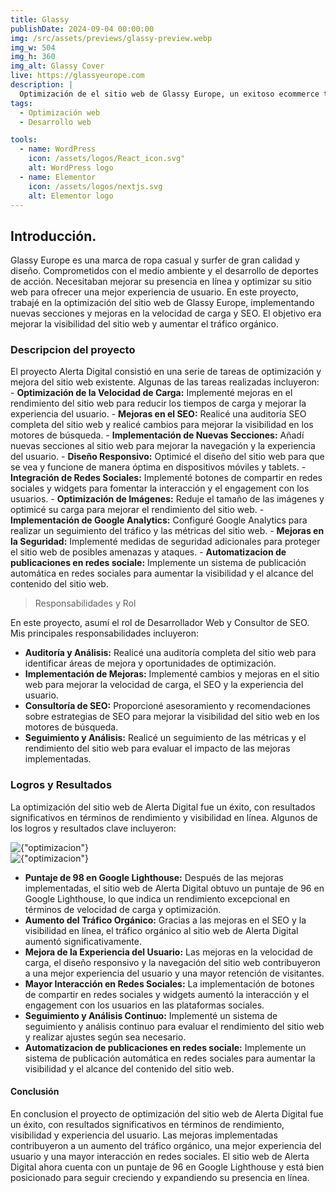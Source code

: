 ```yaml
---
title: Glassy
publishDate: 2024-09-04 00:00:00
img: /src/assets/previews/glassy-preview.webp
img_w: 504
img_h: 360
img_alt: Glassy Cover
live: https://glassyeurope.com
description: |
  Optimización de el sitio web de Glassy Europe, un exitoso ecommerce tu marca de ropa casual y surfer de gran calidad y diseño. Comprometidos con el medio ambiente y el desarrollo de deportes de acción. Implementación de nuevas secciones y mejoras en la velocidad de carga y SEO. hasta conseguir un puntaje de 98 en Google Lighthouse.
tags:
  - Optimización web
  - Desarrollo web

tools:
  - name: WordPress
    icon: /assets/logos/React_icon.svg"
    alt: WordPress logo
  - name: Elementor
    icon: /assets/logos/nextjs.svg
    alt: Elementor logo
---
```



## Introducción.

Glassy Europe es una marca de ropa casual y surfer de gran calidad y diseño. Comprometidos con el medio ambiente y el desarrollo de deportes de acción. Necesitaban mejorar su presencia en línea y optimizar su sitio web para ofrecer una mejor experiencia de usuario. En este proyecto, trabajé en la optimización del sitio web de Glassy Europe, implementando nuevas secciones y mejoras en la velocidad de carga y SEO. El objetivo era mejorar la visibilidad del sitio web y aumentar el tráfico orgánico.

### Descripcion del proyecto

El proyecto Alerta Digital consistió en una serie de tareas de optimización y mejora del sitio web existente. Algunas de las tareas realizadas incluyeron: - **Optimización de la Velocidad de Carga:** Implementé mejoras en el rendimiento del sitio web para reducir los tiempos de carga y mejorar la experiencia del usuario. - **Mejoras en el SEO:** Realicé una auditoría SEO completa del sitio web y realicé cambios para mejorar la visibilidad en los motores de búsqueda. - **Implementación de Nuevas Secciones:** Añadí nuevas secciones al sitio web para mejorar la navegación y la experiencia del usuario. - **Diseño Responsivo:** Optimicé el diseño del sitio web para que se vea y funcione de manera óptima en dispositivos móviles y tablets. - **Integración de Redes Sociales:** Implementé botones de compartir en redes sociales y widgets para fomentar la interacción y el engagement con los usuarios. - **Optimización de Imágenes:** Reduje el tamaño de las imágenes y optimicé su carga para mejorar el rendimiento del sitio web. - **Implementación de Google Analytics:** Configuré Google Analytics para realizar un seguimiento del tráfico y las métricas del sitio web. - **Mejoras en la Seguridad:** Implementé medidas de seguridad adicionales para proteger el sitio web de posibles amenazas y ataques. - **Automatizacion de publicaciones en redes sociale:** Implemente un sistema de publicación automática en redes sociales para aumentar la visibilidad y el alcance del contenido del sitio web.

> Responsabilidades y Rol

En este proyecto, asumí el rol de Desarrollador Web y Consultor de SEO. Mis principales responsabilidades incluyeron:

- **Auditoría y Análisis:** Realicé una auditoría completa del sitio web para identificar áreas de mejora y oportunidades de optimización.
- **Implementación de Mejoras:** Implementé cambios y mejoras en el sitio web para mejorar la velocidad de carga, el SEO y la experiencia del usuario.
- **Consultoría de SEO:** Proporcioné asesoramiento y recomendaciones sobre estrategias de SEO para mejorar la visibilidad del sitio web en los motores de búsqueda.
- **Seguimiento y Análisis:** Realicé un seguimiento de las métricas y el rendimiento del sitio web para evaluar el impacto de las mejoras implementadas.

### Logros y Resultados

La optimización del sitio web de Alerta Digital fue un éxito, con resultados significativos en términos de rendimiento y visibilidad en línea. Algunos de los logros y resultados clave incluyeron:

<div class="flex justify-center my-10 ">
  <Image
    class="rounded-3xl"
    src={optimizacion}
    format="webp"
    width={680}
    alt={"optimizacion"}
  />
</div>

<div class="flex justify-center my-10 ">
  <Image
    class="rounded-3xl"
    src={optimizacionMobile}
    format="webp"
    width={680}
    alt={"optimizacion"}
  />
</div>

- **Puntaje de 98 en Google Lighthouse:** Después de las mejoras implementadas, el sitio web de Alerta Digital obtuvo un puntaje de 96 en Google Lighthouse, lo que indica un rendimiento excepcional en términos de velocidad de carga y optimización.
- **Aumento del Tráfico Orgánico:** Gracias a las mejoras en el SEO y la visibilidad en línea, el tráfico orgánico al sitio web de Alerta Digital aumentó significativamente.
- **Mejora de la Experiencia del Usuario:** Las mejoras en la velocidad de carga, el diseño responsivo y la navegación del sitio web contribuyeron a una mejor experiencia del usuario y una mayor retención de visitantes.
- **Mayor Interacción en Redes Sociales:** La implementación de botones de compartir en redes sociales y widgets aumentó la interacción y el engagement con los usuarios en las plataformas sociales.
- **Seguimiento y Análisis Continuo:** Implementé un sistema de seguimiento y análisis continuo para evaluar el rendimiento del sitio web y realizar ajustes según sea necesario.
- **Automatizacion de publicaciones en redes sociale:** Implemente un sistema de publicación automática en redes sociales para aumentar la visibilidad y el alcance del contenido del sitio web.

#### Conclusión

En conclusion el proyecto de optimización del sitio web de Alerta Digital fue un éxito, con resultados significativos en términos de rendimiento, visibilidad y experiencia del usuario. Las mejoras implementadas contribuyeron a un aumento del tráfico orgánico, una mejor experiencia del usuario y una mayor interacción en redes sociales. El sitio web de Alerta Digital ahora cuenta con un puntaje de 96 en Google Lighthouse y está bien posicionado para seguir creciendo y expandiendo su presencia en línea.
